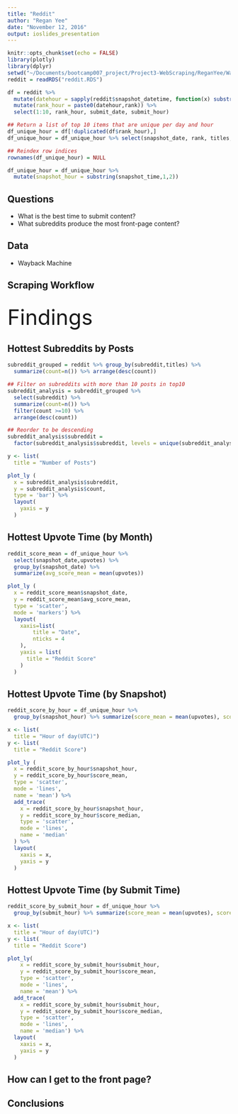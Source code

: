 ```yaml
---
title: "Reddit"
author: "Regan Yee"
date: "November 12, 2016"
output: ioslides_presentation
---
```


```r
knitr::opts_chunk$set(echo = FALSE)
library(plotly)
library(dplyr)
setwd("~/Documents/bootcamp007_project/Project3-WebScraping/ReganYee/Wayback")
reddit = readRDS("reddit.RDS")

df = reddit %>% 
  mutate(datehour = sapply(reddit$snapshot_datetime, function(x) substring(x,1,10))) %>% 
  mutate(rank_hour = paste0(datehour,rank)) %>% 
  select(1:10, rank_hour, submit_date, submit_hour)

## Return a list of top 10 items that are unique per day and hour
df_unique_hour = df[!duplicated(df$rank_hour),]
df_unique_hour = df_unique_hour %>% select(snapshot_date, rank, titles, subreddit, upvotes, comments, submitter, snapshot_time, url, submit_datetime, submit_date, submit_hour)

## Reindex row indices
rownames(df_unique_hour) = NULL

df_unique_hour = df_unique_hour %>%
  mutate(snapshot_hour = substring(snapshot_time,1,2))
```

## Questions
- What is the best time to submit content?
- What subreddits produce the most front-page content?

## Data 
- Wayback Machine

## Scraping Workflow

## {.flexbox .vcenter}
<div class="centered">
<font size="+5">Findings</font>
</div>

## Hottest Subreddits by Posts
```r
subreddit_grouped = reddit %>% group_by(subreddit,titles) %>%
  summarize(count=n()) %>% arrange(desc(count))

## Filter on subreddits with more than 10 posts in top10
subreddit_analysis = subreddit_grouped %>% 
  select(subreddit) %>% 
  summarize(count=n()) %>% 
  filter(count >=10) %>% 
  arrange(desc(count))

## Reorder to be descending
subreddit_analysis$subreddit = 
  factor(subreddit_analysis$subreddit, levels = unique(subreddit_analysis$subreddit)[order(subreddit_analysis$count, decreasing = TRUE)])

y <- list(
  title = "Number of Posts")

plot_ly (
  x = subreddit_analysis$subreddit,
  y = subreddit_analysis$count,
  type = 'bar') %>% 
  layout(
    yaxis = y
  )
```

## Hottest Upvote Time (by Month)
```r
reddit_score_mean = df_unique_hour %>% 
  select(snapshot_date,upvotes) %>% 
  group_by(snapshot_date) %>% 
  summarize(avg_score_mean = mean(upvotes))

plot_ly (
  x = reddit_score_mean$snapshot_date,
  y = reddit_score_mean$avg_score_mean,
  type = 'scatter',
  mode = 'markers') %>% 
  layout(
    xaxis=list(
        title = "Date",
        nticks = 4
    ),
    yaxis = list(
      title = "Reddit Score"
    )
  )
```

## Hottest Upvote Time (by Snapshot)
```r
reddit_score_by_hour = df_unique_hour %>% 
  group_by(snapshot_hour) %>% summarize(score_mean = mean(upvotes), score_median = median(upvotes))

x <- list(
  title = "Hour of day(UTC)")
y <- list(
  title = "Reddit Score")

plot_ly (
  x = reddit_score_by_hour$snapshot_hour,
  y = reddit_score_by_hour$score_mean,
  type = 'scatter',
  mode = 'lines',
  name = 'mean') %>% 
  add_trace(
    x = reddit_score_by_hour$snapshot_hour,
    y = reddit_score_by_hour$score_median,
    type = 'scatter',
    mode = 'lines',
    name = 'median'
  ) %>% 
  layout(
    xaxis = x,
    yaxis = y
  )
```

## Hottest Upvote Time (by Submit Time)
```r
reddit_score_by_submit_hour = df_unique_hour %>% 
  group_by(submit_hour) %>% summarize(score_mean = mean(upvotes), score_median = median(upvotes))

x <- list(
  title = "Hour of day(UTC)")
y <- list(
  title = "Reddit Score")

plot_ly(
    x = reddit_score_by_submit_hour$submit_hour,
    y = reddit_score_by_submit_hour$score_mean,
    type = 'scatter',
    mode = 'lines',
    name = 'mean') %>% 
  add_trace(
    x = reddit_score_by_submit_hour$submit_hour,
    y = reddit_score_by_submit_hour$score_median,
    type = 'scatter',
    mode = 'lines',
    name = 'median') %>% 
  layout(
    xaxis = x,
    yaxis = y
  )
```

## How can I get to the front page?

## Conclusions

